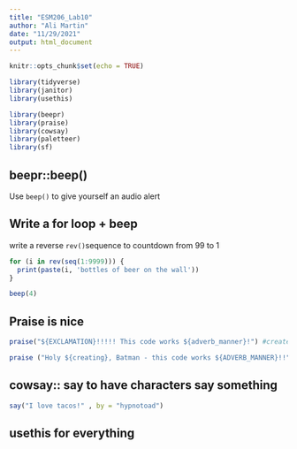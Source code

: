 ```yaml
---
title: "ESM206_Lab10"
author: "Ali Martin"
date: "11/29/2021"
output: html_document
---
```


```r
knitr::opts_chunk$set(echo = TRUE)

library(tidyverse)
library(janitor)
library(usethis)

library(beepr)
library(praise)
library(cowsay)
library(paletteer)
library(sf)
```

## beepr::beep()

Use `beep()` to give yourself an audio alert

## Write a for loop + beep

write a reverse `rev()`sequence to countdown from 99 to 1

```r
for (i in rev(seq(1:9999))) {
  print(paste(i, 'bottles of beer on the wall'))
}

beep(4)
```

## Praise is nice


```r
praise("${EXCLAMATION}!!!!! This code works ${adverb_manner}!") #create a randomly selected term using ${}

praise ("Holy ${creating}, Batman - this code works ${ADVERB_MANNER}!!")
```

## cowsay:: say to have characters say something

```r
say("I love tacos!" , by = "hypnotoad")
```

## usethis for everything 
